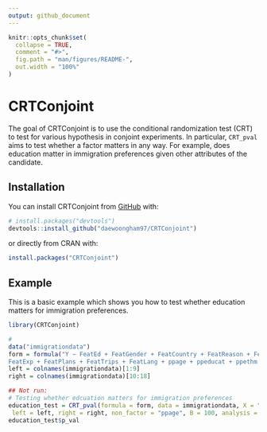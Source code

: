 ```yaml
---
output: github_document
---
```


<!-- README.md is generated from README.Rmd. Please edit that file -->

```r
knitr::opts_chunk$set(
  collapse = TRUE,
  comment = "#>",
  fig.path = "man/figures/README-",
  out.width = "100%"
)
```

# CRTConjoint

<!-- badges: start -->
<!-- badges: end -->

The goal of CRTConjoint is to use the conditional randomization test (CRT) to 
test for various hypothesis in conjoint experiments. In particular, `CRT_pval`
aims to test whether a factor matters in any way. For example, does education matter
in immigration preferences given other attributes of the candidate.

## Installation

You can install CRTConjoint from [GitHub](https://github.com/daewoongham97/CRTConjoint) with:
``` r
# install.packages("devtools")
devtools::install_github("daewoongham97/CRTConjoint")
```

or directly from CRAN with:
``` r
install.packages("CRTConjoint")
```

## Example

This is a basic example which shows you how to test whether education matters
for immigration preferences.

```r
library(CRTConjoint)

#
data("immigrationdata")
form = formula("Y ~ FeatEd + FeatGender + FeatCountry + FeatReason + FeatJob +
FeatExp + FeatPlans + FeatTrips + FeatLang + ppage + ppeducat + ppethm + ppgender")
left = colnames(immigrationdata)[1:9]
right = colnames(immigrationdata)[10:18]

## Not run: 
# Testing whether edcuation matters for immigration preferences
education_test = CRT_pval(formula = form, data = immigrationdata, X = "FeatEd",
 left = left, right = right, non_factor = "ppage", B = 100, analysis = 2)
education_test$p_val

```

